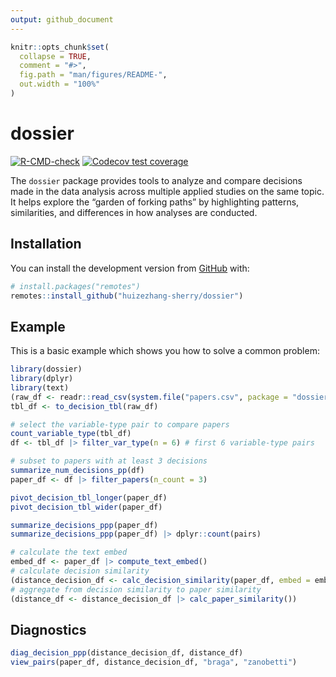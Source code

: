 ```yaml
---
output: github_document
---
```


<!-- README.md is generated from README.Rmd. Please edit that file -->

```r
knitr::opts_chunk$set(
  collapse = TRUE,
  comment = "#>",
  fig.path = "man/figures/README-",
  out.width = "100%"
)
```

# dossier

<!-- badges: start -->
[![R-CMD-check](https://github.com/huizezhang-sherry/dossier/actions/workflows/R-CMD-check.yaml/badge.svg)](https://github.com/huizezhang-sherry/dossier/actions/workflows/R-CMD-check.yaml)
[![Codecov test coverage](https://codecov.io/gh/huizezhang-sherry/dossier/graph/badge.svg)](https://app.codecov.io/gh/huizezhang-sherry/dossier)
<!-- badges: end -->

The `dossier` package provides tools to analyze and compare decisions made in the data analysis across multiple applied studies on the same topic. It helps explore the "garden of forking paths" by highlighting patterns, similarities, and differences in how analyses are conducted.

## Installation

<!-- You can install the released version of dossier from [CRAN](https://CRAN.R-project.org) with: -->

<!-- ``` r -->
<!-- install.packages("dossier") -->
<!-- ``` -->

<!-- And  -->

You can install the development version from [GitHub](https://github.com/) with:

``` r
# install.packages("remotes")
remotes::install_github("huizezhang-sherry/dossier")
```

## Example

This is a basic example which shows you how to solve a common problem:

```r
library(dossier)
library(dplyr)
library(text)
(raw_df <- readr::read_csv(system.file("papers.csv", package = "dossier")))
tbl_df <- to_decision_tbl(raw_df)
```
 
```r
# select the variable-type pair to compare papers
count_variable_type(tbl_df)
df <- tbl_df |> filter_var_type(n = 6) # first 6 variable-type pairs

# subset to papers with at least 3 decisions
summarize_num_decisions_pp(df)
paper_df <- df |> filter_papers(n_count = 3)

pivot_decision_tbl_longer(paper_df)
pivot_decision_tbl_wider(paper_df)
```

```r
summarize_decisions_ppp(paper_df)
summarize_decisions_ppp(paper_df) |> dplyr::count(pairs)
```



```r
# calculate the text embed
embed_df <- paper_df |> compute_text_embed()
# calculate decision similarity
(distance_decision_df <- calc_decision_similarity(paper_df, embed = embed_df))
# aggregate from decision similarity to paper similarity
(distance_df <- distance_decision_df |> calc_paper_similarity())
```

## Diagnostics 

```r
diag_decision_ppp(distance_decision_df, distance_df)
view_pairs(paper_df, distance_decision_df, "braga", "zanobetti")
```

